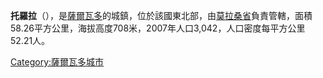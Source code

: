 '''托羅拉'''（{{lang-es|Torola}}），是[[薩爾瓦多|薩爾瓦多]]的城鎮，位於該國東北部，由[[莫拉桑省|莫拉桑省]]負責管轄，面積58.26平方公里，海拔高度708米，2007年人口3,042，人口密度每平方公里52.21人。

{{coord|13|55|N|88|14|W|display=title|region:SV_type:city_source:GNS-enwiki}}

{{ElSalvador-geo-stub}}
[[Category:薩爾瓦多城市|Category:薩爾瓦多城市]]